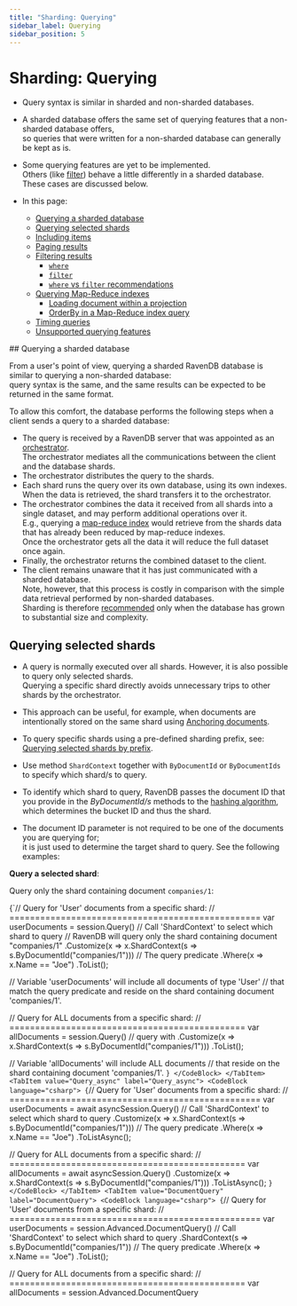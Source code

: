 ```yaml
---
title: "Sharding: Querying"
sidebar_label: Querying
sidebar_position: 5
---
```



# Sharding: Querying
<Admonition type="note" title="Note">

* Query syntax is similar in sharded and non-sharded databases.  

* A sharded database offers the same set of querying features that a non-sharded database offers,  
  so queries that were written for a non-sharded database can generally be kept as is.  

* Some querying features are yet to be implemented.   
  Others (like [filter](../sharding/querying#filtering-results-in-a-sharded-database)) behave a little differently in a sharded database. 
  These cases are discussed below.  

* In this page:  
  * [Querying a sharded database](../sharding/querying#querying-a-sharded-database)
  * [Querying selected shards](../sharding/querying#querying-selected-shards)
  * [Including items](../sharding/querying#including-items)
  * [Paging results](../sharding/querying#paging-results)
  * [Filtering results](../sharding/querying#filtering-results)
      * [`where`](../sharding/querying#section)
      * [`filter`](../sharding/querying#section-1)
      * [`where` vs `filter` recommendations](../sharding/querying#vsrecommendations)
  * [Querying Map-Reduce indexes](../sharding/querying#querying-map-reduce-indexes)
     * [Loading document within a projection](../sharding/querying#loading-document-within-a-projection)  
     * [OrderBy in a Map-Reduce index query](../sharding/querying#orderby-in-a-map-reduce-index-query)     
  * [Timing queries](../sharding/querying#timing-queries)
  * [Unsupported querying features](../sharding/querying#unsupported-querying-features)  
  
</Admonition>
## Querying a sharded database

From a user's point of view, querying a sharded RavenDB database is similar to querying a non-sharded database:  
query syntax is the same, and the same results can be expected to be returned in the same format.  

To allow this comfort, the database performs the following steps when a client sends a query to a sharded database:  

* The query is received by a RavenDB server that was appointed as an [orchestrator](../sharding/overview#client-server-communication).  
  The orchestrator mediates all the communications between the client and the database shards.  
* The orchestrator distributes the query to the shards.  
* Each shard runs the query over its own database, using its own indexes.  
  When the data is retrieved, the shard transfers it to the orchestrator.  
* The orchestrator combines the data it received from all shards into a single dataset, and may perform additional operations over it.  
  E.g., querying a [map-reduce index](../sharding/indexing#map-reduce-indexes-on-a-sharded-database) would retrieve from the shards data that has already been reduced by map-reduce indexes.  
  Once the orchestrator gets all the data it will reduce the full dataset once again.  
* Finally, the orchestrator returns the combined dataset to the client.  
* The client remains unaware that it has just communicated with a sharded database.  
  Note, however, that this process is costly in comparison with the simple data retrieval performed by non-sharded databases.  
  Sharding is therefore [recommended](../sharding/overview#when-should-sharding-be-used) only when the database has grown to substantial size and complexity.  



## Querying selected shards

* A query is normally executed over all shards. However, it is also possible to query only selected shards.  
  Querying a specific shard directly avoids unnecessary trips to other shards by the orchestrator.

* This approach can be useful, for example, when documents are intentionally stored on the same shard using [Anchoring documents](../sharding/administration/anchoring-documents).

* To query specific shards using a pre-defined sharding prefix, see: [Querying selected shards by prefix](../sharding/administration/sharding-by-prefix#querying-selected-shards-by-prefix).
* Use method `ShardContext` together with `ByDocumentId` or `ByDocumentIds` to specify which shard/s to query.

* To identify which shard to query, RavenDB passes the document ID that you provide in the _ByDocumentId/s_ methods
  to the [hashing algorithm](../sharding/overview#how-documents-are-distributed-among-shards), which determines the bucket ID and thus the shard.

* The document ID parameter is not required to be one of the documents you are querying for;  
  it is just used to determine the target shard to query. See the following examples:  

<Admonition type="note" title="Note">

**Query a selected shard**:  

Query only the shard containing document `companies/1`:

<Tabs groupId='languageSyntax'>
<TabItem value="Query" label="Query">
<CodeBlock language="csharp">
{`// Query for 'User' documents from a specific shard:
// =================================================
var userDocuments = session.Query<User>()
     // Call 'ShardContext' to select which shard to query
     // RavenDB will query only the shard containing document "companies/1"
    .Customize(x => x.ShardContext(s => s.ByDocumentId("companies/1")))
     // The query predicate
    .Where(x => x.Name == "Joe")
    .ToList();

// Variable 'userDocuments' will include all documents of type 'User'
// that match the query predicate and reside on the shard containing document 'companies/1'.

// Query for ALL documents from a specific shard:
// ==============================================
var allDocuments = session.Query<object>() // query with <object>
    .Customize(x => x.ShardContext(s => s.ByDocumentId("companies/1")))
    .ToList();

// Variable 'allDocuments' will include ALL documents
// that reside on the shard containing document 'companies/1'.
`}
</CodeBlock>
</TabItem>
<TabItem value="Query_async" label="Query_async">
<CodeBlock language="csharp">
{`// Query for 'User' documents from a specific shard:
// =================================================
var userDocuments = await asyncSession.Query<User>()
     // Call 'ShardContext' to select which shard to query
    .Customize(x => x.ShardContext(s => s.ByDocumentId("companies/1")))
     // The query predicate
    .Where(x => x.Name == "Joe")
    .ToListAsync();

// Query for ALL documents from a specific shard:
// ==============================================
var allDocuments = await asyncSession.Query<object>()
    .Customize(x => x.ShardContext(s => s.ByDocumentId("companies/1")))
    .ToListAsync();
`}
</CodeBlock>
</TabItem>
<TabItem value="DocumentQuery" label="DocumentQuery">
<CodeBlock language="csharp">
{`// Query for 'User' documents from a specific shard:
// =================================================
var userDocuments = session.Advanced.DocumentQuery<User>()
    // Call 'ShardContext' to select which shard to query
    .ShardContext(s => s.ByDocumentId("companies/1"))
    // The query predicate
    .Where(x => x.Name == "Joe")
    .ToList();

// Query for ALL documents from a specific shard:
// ==============================================
var allDocuments = session.Advanced.DocumentQuery<object>()
    .ShardContext(s => s.ByDocumentId("companies/1"))
    .ToList();
`}
</CodeBlock>
</TabItem>
<TabItem value="DocumentQuery_async" label="DocumentQuery_async">
<CodeBlock language="csharp">
{`// Query for 'User' documents from a specific shard:
// =================================================
var userDocuments = await asyncSession.Advanced.AsyncDocumentQuery<User>()
    // Call 'ShardContext' to select which shard to query
    .ShardContext(s => s.ByDocumentId("companies/1"))
    // The query predicate
    .WhereEquals(x => x.Name, "Joe")
    .ToListAsync();

// Query for ALL documents from a specific shard:
// ==============================================
var allDocuments = await asyncSession.Advanced.AsyncDocumentQuery<object>()
    .ShardContext(s => s.ByDocumentId("companies/1"))
    .ToListAsync();
`}
</CodeBlock>
</TabItem>
<TabItem value="RQL" label="RQL">
<CodeBlock language="sql">
{`// Query for 'User' documents from a specific shard:
// ================================================
from "Users"
where Name == "Joe"
{ "__shardContext": "companies/1" }

// Query for ALL documents from a specific shard:
// ==============================================
from @all_docs
where Name == "Joe"
{ "__shardContext": "companies/1" }
`}
</CodeBlock>
</TabItem>
</Tabs>

</Admonition>
<Admonition type="note" title="Note">

**Query selected shards**:  

Query only the shards containing documents `companies/2` and `companies/3`:  

<Tabs groupId='languageSyntax'>
<TabItem value="Query" label="Query">
<CodeBlock language="csharp">
{`// Query for 'User' documents from the specified shards:
// =====================================================
var userDocuments = session.Query<User>()
     // Call 'ShardContext' to select which shards to query
     // RavenDB will query only the shards containing documents "companies/2" & "companies/3"
    .Customize(x => x.ShardContext(s => s.ByDocumentIds(new[] { "companies/2", "companies/3" })))
     // The query predicate
    .Where(x => x.Name == "Joe")
    .ToList();

// Variable 'userDocuments' will include all documents of type 'User' that match the query predicate
// and reside on either the shard containing document 'companies/2'
// or the shard containing document 'companies/3'.

// To get ALL documents from the designated shards instead of just 'User' documents,
// query with \`session.Query<object>\`.
`}
</CodeBlock>
</TabItem>
<TabItem value="Query_async" label="Query_async">
<CodeBlock language="csharp">
{`// Query for 'User' documents from the specified shards:
// =====================================================
var userDocuments = await asyncSession.Query<User>()
     // Call 'ShardContext' to select which shards to query
    .Customize(x => x.ShardContext(s => s.ByDocumentIds(new[] { "companies/2", "companies/3" })))
     // The query predicate
    .Where(x => x.Name == "Joe")
    .ToListAsync();
`}
</CodeBlock>
</TabItem>
<TabItem value="DocumentQuery" label="DocumentQuery">
<CodeBlock language="csharp">
{`// Query for 'User' documents from the specified shards:
// =====================================================
var userDocuments = session.Advanced.DocumentQuery<User>()
     // Call 'ShardContext' to select which shards to query
    .ShardContext(s => s.ByDocumentIds(new[] {"companies/2", "companies/3"}))
     // The query predicate
    .Where(x => x.Name == "Joe")
    .ToList();
`}
</CodeBlock>
</TabItem>
<TabItem value="DocumentQuery_async" label="DocumentQuery_async">
<CodeBlock language="csharp">
{`// Query for 'User' documents from the specified shards:
// =====================================================
var userDocuments = await asyncSession.Advanced.AsyncDocumentQuery<User>()
     // Call 'ShardContext' to select which shards to query
    .ShardContext(s => s.ByDocumentIds(new[] {"companies/2", "companies/3"}))
     // The query predicate
    .WhereEquals(x => x.Name, "Joe")
    .ToListAsync();
`}
</CodeBlock>
</TabItem>
<TabItem value="RQL" label="RQL">
<CodeBlock language="sql">
{`// Query for 'User' documents from the specified shards:
// =====================================================
from "Users"
where Name == "Joe"
{ "__shardContext" : ["companies/2", "companies/3"] }

// Query for ALL documents from the specified shards:
// ==================================================
from @all_docs
where Name == "Joe"
{ "__shardContext" : ["companies/2", "companies/3"] }
`}
</CodeBlock>
</TabItem>
</Tabs>

</Admonition>



## Including items

* **Including** items by a query or an index **will** work even if the included item resides on another shard.  
  If the requested item is not located on this shard, the orchestrator will fetch it from the shard where it is located.  

* Note that this process will cost an extra travel to the shard that hosts the requested item.



## Paging results

From the client's point of view, [paging](../indexes/querying/paging) is conducted similarly in sharded and non-sharded databases,  
and the same API is used to define page size and retrieve selected pages.

Under the hood, however, performing paging in a sharded database entails some overhead since the orchestrator is required to load
the requested data **from each shard** and sort the retrieved results before handing the selected page to the client.

For example, let's compare what happens when we load the 8th page (with a page size of 100) from a non-sharded and a sharded database:  

<Tabs groupId='languageSyntax'>
<TabItem value="Query" label="Query">
<CodeBlock language="csharp">
{`IList<Product> results = session
    .Query<Product, Products_ByUnitsInStock>()
    .Statistics(out QueryStatistics stats) // fill query statistics
    .Where(x => x.UnitsInStock > 10)
    .Skip(700) // skip the first 7 pages (700 results)
    .Take(100) // get pages 701-800
    .ToList();

long totalResults = stats.TotalResults;
`}
</CodeBlock>
</TabItem>
<TabItem value="DocumentQuery" label="DocumentQuery">
<CodeBlock language="csharp">
{`IList<Product> results = session
    .Advanced
    .DocumentQuery<Product, Products_ByUnitsInStock>()
    .Statistics(out QueryStatistics stats) // fill query statistics
    .WhereGreaterThan(x => x.UnitsInStock, 10)
    .Skip(700) // skip the first 7 pages (700 results)
    .Take(100) // get pages 701-800
    .ToList();

long totalResults = stats.TotalResults;
`}
</CodeBlock>
</TabItem>
<TabItem value="Index" label="Index">
<CodeBlock language="csharp">
{`public class Products_ByUnitsInStock : AbstractIndexCreationTask<Product>
{
    public Products_ByUnitsInStock()
    {
        Map = products => from product in products
                          select new
                          {
                              UnitsInStock = product.UnitsInStock
                          };
    }
}
`}
</CodeBlock>
</TabItem>
</Tabs>

* When the database is **Not sharded** the server would:  
  * Skip 7 pages.  
  * Hand page 8 to the client (results 701 to 800).

* When the database is **Sharded** the orchestrator would:  
  * Load 8 pages (sorted by modification order) from each shard.  
  * Sort the retrieved results (in a 3-shard database, for example, the orchestrator would sort 2400 results).  
  * Skip 7 pages (of 24).  
  * Hand page 8 to the client (results 701 to 800).

<Admonition type="note" title="Note">
The shards sort the data by modification order before sending it to the orchestrator.  
For example, if a shard is required to send 800 results to the orchestrator,
the first result will be the most recently modified document, while the last result will be the document modified first.
</Admonition>



## Filtering results

* Data can be filtered using the [where](../indexes/querying/filtering#where) 
  and [filter](../indexes/querying/exploration-queries#filter) keywords on both non-sharded and sharded databases.  

* There **are**, however, differences in the behavior of these commands on sharded and non-sharded databases.  
  This section explains these differences.  
### `where`

`where` is RavenDB's basic filtering command.  
It is used by the server to restrict data retrieval from the database to only those items that match given conditions.  

* **On a non-sharded database**  
  When a query that applies `where` is executed over a non-sharded database,  
  the filtering applies to the **entire** database.

    To find only the most successful products, we can easily run a query such as:  
<TabItem value="something" label="json">
<CodeBlock language="json">
{`from index 'Products/Sales'
where TotalSales >= 5000
`}
</CodeBlock>
</TabItem>
    
    This will retrieve only the documents of products that were sold at least 5000 times.

* **On a sharded database**:  
  When a query that includes a `where` clause is sent to a sharded database,  
  filtering is applied **per-shard**, over each shard's database.

    This presents us with the following problem:  
    The filtering that runs on each shard takes into account only the data present on that shard.  
    If a certain product was sold 4000 times on each shard, the query demonstrated
    above will filter this product out on each shard, even though its total sales far exceed 5000.

    To solve this problem, the role of the `filter` command is [altered on sharded databases](../sharding/querying#section-1).  

    <Admonition type="note" title="Note">
    Using `where` raises no problem and is actually [recommended](../sharding/querying#vs--recommendations)
    when the filtering is done [over a GroupBy field](../sharding/querying#orderby-in-a-map-reduce-index).  
    </Admonition>
### `filter`

The `filter` command is used when we want to scan data that has already been retrieved from the database but is still on the server.  

* **On a non-sharded database**  
  When a query that includes a `filter` clause is sent to a non-sharded database its main usage is as an [exploration query](../indexes/querying/exploration-queries): 
  an additional layer of filtering that scans the entire retrieved dataset without creating an index that would then have to be maintained.  

     We consider exploration queries one-time operations and use them cautiously because scanning the entire retrieved dataset may take a high toll on resources.  

* **On a sharded database**:  
  When a query that includes a `filter` clause is sent to a sharded database:  
   * The `filter` clause is omitted from the query.  
     All data is retrieved from the shards to the orchestrator.  
   * The `filter` clause is executed on the orchestrator machine over the entire retrieved dataset.  
   
     **On the Cons side**,  
     a huge amount of data may be retrieved from the database and then scanned by the filtering condition.  

     **On the Pros side**,  
     this mechanism allows us to filter data using [computational fields](../sharding/querying#orderby-in-a-map-reduce-index) as we do over a non-sharded database.  
     The below query, for example, will indeed return all the products that were sold at least 5000 times,  
     no matter how their sales are divided between the shards.  
<TabItem value="something" label="json">
<CodeBlock language="json">
{`from index 'Products/Sales'
filter TotalSales >= 5000
`}
</CodeBlock>
</TabItem>

    <Admonition type="note" title="Note">
    The results volume retrieved from the shards can be decreased (when it makes sense as part of the query)  
    by applying `where` [over a GroupBy field](../sharding/querying#orderby-in-a-map-reduce-index) before calling `filter`.  
    </Admonition>
### `where`&nbsp;vs&nbsp;`filter`&nbsp;recommendations

As using `filter` may (unless `where` is also used) cause the retrieval and scanning of a substantial amount of data,  
it is recommended to use`filter` cautiously and restrict its operation wherever needed.

* Prefer `where` over `filter` when the query is executed over a [GroupBy](../sharding/querying#orderby-in-a-map-reduce-index) field.
* Prefer `filter` over `where` when the query is executed over  a conditional query field like [Total or Sum](../sharding/querying#orderby-in-a-map-reduce-index) field.
* When using `filter`, set a [limit](../indexes/querying/exploration-queries#usage) if possible.
* When `filter` is needed, use `where` first to minimize the dataset that needs to be transferred from the shards to the orchestrator and scanned by `filter` over the orchestrator machine. 
  E.g. -  
<TabItem value="something" label="json">
<CodeBlock language="json">
{`from index 'Products/Sales'
where Category = 'categories/7-A'
filter TotalSales >= 5000
`}
</CodeBlock>
</TabItem>



## Querying Map-Reduce indexes

### Loading document within a projection

[Loading a document within a Map-Reduce projection](../indexes/querying/projections#example-viii---projection-using-a-loaded-document) 
is **not supported** in a sharded database.  

When attempting to load a document from a Map-Reduce projection, the database will respond with a `NotSupportedInShardingException`, 
specifying that "Loading a document inside a projection from a Map-Reduce index isn't supported."

Unlike Map-Reduce index projections, projections of queries that use no index and projections of Map indexes can load a document, 
[provided that the document is on this shard](../sharding/querying#unsupported-querying-features).  

| Projection                  | Can load Document   | Condition                     |
|-----------------------------|---------------------|-------------------------------|
| Query projection            | Yes                 | The document is on this shard |
| Map index projection        | Yes                 | The document is on this shard |
| Map-Reduce index projection | No                  |                               |

### OrderBy in a Map-Reduce index query

Similar to its behavior under a non-sharded database, [OrderBy](../indexes/querying/sorting) is used in an index query or a dynamic query to sort the retrieved dataset by a given order.  

But under a sharded database, when `OrderBy` is used in a Map-Reduce index and [limit](../indexes/querying/paging#example-ii---basic-paging) 
is applied to restrict the number of retrieved results, there are scenarios in which **all** the results will still be retrieved from all shards.  
To understand how this can happen, let's run a few queries over this Map-Reduce index:  

<TabItem value="something" label="map-reduce-index">
<CodeBlock language="csharp">
{`Reduce = results =>
    from result in results
    group result by result.Name
    into g
    select new Result
    \{
        // Group-by field (reduce key)
        Name = g.Key,
        // Computation field
        Sum = g.Sum(x => x.Sum)
    \};
`}
</CodeBlock>
</TabItem>

* The first query sorts the results using `OrderBy` without setting any limit.  
  This will load **all** matching results from all shards (just like this query would load all matching results from a non-sharded database).  
<TabItem value="something" label="OrderBy_with-no-limit">
<CodeBlock language="csharp">
{`var queryResult = session.Query<UserMapReduce.Result, UserMapReduce>()
        .OrderBy(x => x.Name)
        .ToList();
`}
</CodeBlock>
</TabItem>
  
* The second query sorts the results by one of the `GroupBy` fields, `Name`, and sets a limit to restrict the retrieved dataset to 3 results.  
  This **will** restrict the retrieved dataset to the set limit.  
<TabItem value="something" label="OrderBy_with-limit">
<CodeBlock language="csharp">
{`var queryResult = session.Query<UserMapReduce.Result, UserMapReduce>()
        .OrderBy(x => x.Name)
        .Take(3) // this limit will apply while retrieving the items
        .ToList();
`}
</CodeBlock>
</TabItem>
  
* The third query sorts the results **not** by a `GroupBy` field but by a field that computes a sum from retrieved values. 
  This will retrieve **all** the results from all shards regardless of the set limit, perform the computation over them all, 
  and only then sort them and provide us with just the number of results we requested.  
<TabItem value="something" label="compute-sum-by-retrieved-results">
<CodeBlock language="csharp">
{`var queryResult = session.Query<UserMapReduce.Result, UserMapReduce>()
        .OrderBy(x => x.Sum)
        .Take(3) // this limit will only apply after retrieving all items
        .ToList();
`}
</CodeBlock>
</TabItem>
    
  <Admonition type="note" title="Note">
  Note that retrieving all the results from all shards, either by setting no limit or by setting a limit based on a computation as demonstrated above, 
  may cause the retrieval of a large amount of data and extend memory, CPU, and bandwidth usage.  
  </Admonition>



## Timing queries

* The duration of queries and query parts (e.g. optimization or execution time) can be measured using API or Studio.

* In a sharded database, the timings for each part will be provided __per shard__.

* Timing is disabled by default, to avoid the measuring overhead.  
  It can be enabled per query by adding `include timings()` to an RQL query or calling [`Timings()`](../client-api/session/querying/debugging/query-timings#syntax) 
  in your query code, as explained in [include query timings](../client-api/session/querying/debugging/query-timings).

* To view the query timings in the Studio, open the [Query View](../studio/database/queries/query-view),  
  run an RQL query with `include timings()`, and open the __Timings tab__.

!["Timing Shards Querying"](./assets/querying_timing.png)

1. **Textual view** of query parts and their duration.  
   Point the mouse cursor at captions to display timing properties in the graphical view on the right.  
2. **Per-shard Timings**  
3. **Graphical View**  
   Point the mouse cursor at graph sections to display query parts duration:  
    **A**. Shard #0 overall query time  
    **B**. Shard #0 optimization period  
    **C**. Shard #0 query period  
    **D**. Shard #0 staleness period  



## Unsupported querying features

Querying features that are not supported or not yet implemented on sharded databases include:  

* **Loading a document that resides on another shard**  
  An [index](../sharding/indexing#unsupported-indexing-features) or a query can only load a document if it resides on the same shard.  
  Loading a document that resides on a different shard will return _null_ instead of the loaded document.

* **Loading a document within a map-reduce projection**  
  Read more about this topic [above](../sharding/querying#projection).  

* **Streaming Map-Reduce results**  
  [Streaming](../client-api/session/querying/how-to-stream-query-results#stream-an-index-query) 
  map-reduce results is not supported in a sharded database.  

* **Querying with a limit is not supported in patch/delete by query operations**  
  Attempting to set a [limit](../client-api/session/querying/what-is-rql#limit) when executing 
  [PatchByQueryOperation](../client-api/operations/patching/set-based#sending-a-patch-request) or [DeleteByQueryOperation](../client-api/operations/common/delete-by-query)  
  will throw a `NotSupportedInShardingException` exception.  

* **Querying for similar documents with _MoreLikeThis_**  
  Method [MoreLikeThis](../client-api/session/querying/how-to-use-morelikethis) is not supported in a sharded database.  



